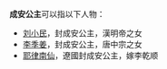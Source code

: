 '''成安公主'''可以指以下人物：

* [[刘小民|刘小民]]，封成安公主，漢明帝之女
* [[李季姜|李季姜]]，封成安公主，唐中宗之女
* [[耶律南仙|耶律南仙]]，遼國封成安公主，嫁李乾顺

{{Disambig|Cat=公主封号消歧义}}